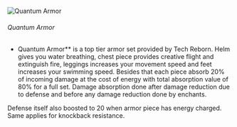 ![Quantum Armor](/mods/techreborn/quantum_chestplate.png)

###### Quantum Armor

- Quantum Armor** is a top tier armor set provided by Tech
        Reborn. Helm gives you water breathing, chest piece provides
        creative flight and extinguish fire, leggings increases your
        movement speed and feet increases your swimming speed. Besides
        that each piece absorb 20% of incoming damage at the cost of
        energy with total absorption value of 80% for a full set. Damage
        absorption done after damage reduction due to defense and before
        any damage reduction done by enchants.

Defense itself also boosted to 20 when armor piece has energy charged.
Same applies for knockback resistance.
